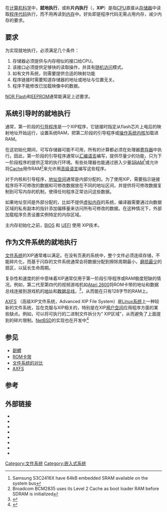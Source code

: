 {{Refimprove|time=2020-09-22T05:34:04+00:00}}
在[[计算机科学|计算机科学]]中，'''就地执行'''，或称'''片内执行'''（{{lang-en|Execute in place}}，'''XIP'''）是指[[CPU|CPU]]直接从[[存储器|存储器]]中读取[[程序代码|程序代码]]执行，而不用再读到[[内存|内存]]中。好处即是程序代码无需占用内存，减少内存的要求。

== 要求 ==
为实现就地执行，必须满足几个条件：
# 存储器必须提供与内存相似的接口给CPU。
# 该接口必须提供足够快的读取操作，并具有[[随机访问|随机访问]]模式。
# 如有文件系统，则需要提供合适的映射功能
# 程序链接时需要知道存储器的地址或地址与位置无关。
# 程序不能修改已加载映像中的数据。

[[NOR_Flash|NOR Flash]]和[[EEPROM|EEPROM]]通常能满足上述要求。

== 系统引导时的就地执行 ==
通常，第一阶段的[[引导程序|引导程序]]是一个XIP程序，它链接时指定从flash芯片上电后的映射地址开始运行，设置系统RAM，把第二阶段的引导程序或[[操作系统|操作系统]][[内核|内核]]加载进RAM。

在这初始化期间，可写存储器可能不可用，所有的计算都必须在处理器[[寄存器|寄存器]]中执行。因此，第一阶段的引导程序通常以[[汇编语言|汇编语言]]编写，提供尽量少的功能，只为下一阶段程序的提供正常的执行环境。有些处理器也能通过嵌入少量[[SRAM|SRAM]]<ref>Samsung S3C2416X have 64kB embedded SRAM available on the system bus</ref>或允许将[[Cache|Cache]]用作RAM<ref>Broadcom BCM2835 uses its Level 2 Cache as boot loader RAM before SDRAM is initialized</ref>来允许用[[高级语言|高级语言]]编写这些程序。

对于内核和引导程序，[[地址空间|地址空间]]通常是内部分配的。为了使用XIP，需要指示链接程序将不可修改的数据和可修改数据放在不同的地址区间，并提供将可修改数据复制到可写内存的机制，使得任何程序正常访问这些数据。

如果地址空间是外部分配的，比如不提供[[虚拟内存|虚拟内存]]的系统，编译器需要通过向数据区域的私有副本的指针添加偏移量来访问所有可修改的数据。在这种情况下，外部加载程序负责设置实例特定的内存区域。

主内存初始化之前，[[BIOS|BIOS]] 和 [[UEFI|UEFI]] 使用 XIP技术。

== 作为文件系统的就地执行 ==
[[文件系统|文件系统]]的XIP通常难以满足。在没有页表的系统中，整个文件必须连续存储，不能碎片化，而基于闪存的文件系统通常会将数据分配到擦除周期最小，[[磨损平衡|磨损最少]]的扇区，以延长生命周期。

复杂性和速度的折中意味着XIP通常仅用于第一阶段引导程序或RAM极度短缺的情况。例如，第二代至第四代的视频游戏机如[[Atari_2600|Atari 2600]]将ROM卡带的地址和数据总线连接到游戏机的[[地址总线|地址]]和[[数据总线|数据总线]]，<ref name="Balaska">{{cite patent|country=US|number=4485457A|status=patent|title=Memory system including RAM and page switchable ROM|gdate=1984-11-27|fdate=1983-05-31|inventor=Richard K. Balaska, Robert L. Hunter, and Scott S. Robinson|assign1=CBS Inc.}}</ref>，从而能在只有128字节的RAM上。

[[AXFS|AXFS]] （高级XIP文件系统，Advanced XIP File System）是[[Linux系统|Linux系统]]上一种较新的文件系统，旨在克服与XIP相关的，特别是在XIP[[用户空间|用户空间]]应用程序方面的某些缺点。例如，可以将可执行的二进制文件拆分为“ XIP区域”，从而避免了上面提到的碎片限制。[[NetBSD|NetBSD]]的实现也在开发中<ref>{{cite web|title=eXecute-In-Place (XIP) Support for NetBSD|url=http://www.bsdcan.org/2010/schedule/attachments/127_xip.pdf|date=2010-04-05|last=Uebayashi|first=Masao|publisher=[[BSDCan|BSDCan]]|accessdate=2020-09-22|archive-date=2020-07-31|archive-url=https://web.archive.org/web/20200731232930/https://www.bsdcan.org/2010/schedule/attachments/127_xip.pdf|dead-url=no}}</ref>

== 参见 ==

* [[韌體|韌體]]
* [[ROM卡带|ROM卡带]]
* [[文件系统的对比|文件系统的对比]]
* [[AXFS|AXFS]]

== 参考 ==
<references />

== 外部链接 ==

* {{cite web|title=Methods to Improve Bootup Time in Linux|url=https://www.kernel.org/doc/ols/2004/ols2004v1-pages-79-88.pdf|last=Bird|first=Tim R.|year=2004|publisher={{tsl|en|Ottawa Linux Symposium||Ottawa Linux Symposium}}|accessdate=2020-09-22|archive-date=2020-07-31|archive-url=https://web.archive.org/web/20200731232929/https://www.kernel.org/doc/ols/2004/ols2004v1-pages-79-88.pdf|dead-url=no}}
* {{cite web|title=Introducing the Advanced XIP File System|url=https://www.kernel.org/doc/ols/2008/ols2008v1-pages-211-218.pdf|last=Hulbert|first=Jared|year=2008|publisher={{tsl|en|Ottawa Linux Symposium||Ottawa Linux Symposium}}|accessdate=2020-09-22|archive-date=2020-07-31|archive-url=https://web.archive.org/web/20200731232931/https://www.kernel.org/doc/ols/2008/ols2008v1-pages-211-218.pdf|dead-url=no}}
* {{cite web|title=eXecute In Place (XIP) overview|url=http://www.ucdot.org/article.pl?sid=02/08/28/0434210&mode=thread|accessdate=2007-09-25|date=2002-08-28|last=Wilshire|first=Phil|work=uCdot|archive-url=https://web.archive.org/web/20071020090413/http://www.ucdot.org/article.pl?sid=02%2F08%2F28%2F0434210&mode=thread|archive-date=2007-10-20|dead-url=yes}}
* {{cite web|title=Application eXecute-In-Place (XIP) with Linux and AXFS|url=https://www.scribd.com/doc/19855245/Application-eXecuteInPlace-XIP-with-Linux-and-AXFS|accessdate=2009-09-17|date=2009-09-17|last=Wellhöfer|first=Sören|archive-date=2012-07-15|archive-url=https://web.archive.org/web/20120715000347/http://www.scribd.com/doc/19855245/Application-eXecuteInPlace-XIP-with-Linux-and-AXFS|dead-url=no}}
* {{cite web|title=Configure Linux for XIP (Execution In Place) on PowerPC|url=http://www.denx.de/wiki/bin/view/DULG/ConfigureLinuxForXIP|publisher=DENX Software Engineering|accessdate=2020-09-22|archive-date=2019-09-18|archive-url=https://web.archive.org/web/20190918084808/http://www.denx.de/wiki/bin/view/DULG/ConfigureLinuxForXIP|dead-url=no}}
* {{cite web|title=Kernel XIP|url=http://elinux.org/Kernel_XIP|work=Embedded Linux Wiki|accessdate=2020-09-22|archive-date=2019-08-26|archive-url=https://web.archive.org/web/20190826034413/https://elinux.org/Kernel_XIP|dead-url=no}}
* {{cite web|title=Linux Application XIP|url=http://elinux.org/Application_XIP|work=Embedded Linux Wiki|accessdate=2020-09-22|archive-date=2017-06-11|archive-url=https://web.archive.org/web/20170611005518/http://elinux.org/Application_XIP|dead-url=no}}
* {{cite web|title=Execute in Place file system driver - xip2fs|url=http://linuxvm.org/Patches/index.html|work=Linux for S/390|accessdate=2020-09-22|archive-date=2020-02-20|archive-url=https://web.archive.org/web/20200220203352/http://linuxvm.org/Patches/index.html|dead-url=no}}


[[Category:文件系统|Category:文件系统]]
[[Category:嵌入式系统|Category:嵌入式系统]]